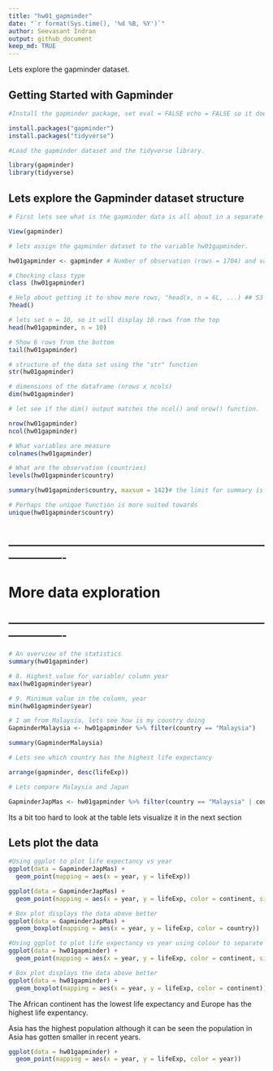 ```yaml
---
title: "hw01_gapminder"
date: "`r format(Sys.time(), '%d %B, %Y')`"
author: Seevasant Indran
output: github_document
keep_md: TRUE
---
```


Lets explore the gapminder dataset.

## Getting Started with Gapminder

```r
#Install the gapminder package, set eval = FALSE echo = FALSE so it doesnt run the code everytime the script is knit. 

install.packages("gapminder")
install.packages("tidyverse")

```

```r
#Load the gapminder dataset and the tidyverse library.

library(gapminder)
library(tidyverse)

```

## Lets explore the Gapminder dataset structure


```r
# First lets see what is the gapminder data is all about in a separate window

View(gapminder) 

```

```r

# lets assign the gapminder dataset to the variable hw01gapminder.

hw01gapminder <- gapminder # Number of observation (rows = 1704) and variables (column = 6), look on the global environment

# Checking class type
class (hw01gapminder) 

# Help about getting it to show more rows, "head(x, n = 6L, ...) ## S3 method for class 'data.frame", looks like it the default shows 6 rows head() or tail()
?head() 

# lets set n = 10, so it will display 10 rows from the top
head(hw01gapminder, n = 10) 

# Show 6 rows from the bottom
tail(hw01gapminder)

# structure of the data set using the "str" function
str(hw01gapminder)

# dimensions of the dataframe (nrows x ncols)
dim(hw01gapminder) 

# let see if the dim() output matches the ncol() and nrow() function.

nrow(hw01gapminder)
ncol(hw01gapminder)

# What variables are measure
colnames(hw01gapminder)

# What are the observation (countries) 
levels(hw01gapminder$country)

summary(hw01gapminder$country, maxsum = 142)# the limit for summary is 100 factors lets change it the number of factors. Each country is represented 12 times

# Perhaps the unique function is more suited towards 
unique(hw01gapminder$country)



```


## ----------------------------------------------------------------------------------------
# More data exploration
## ----------------------------------------------------------------------------------------
``` r

# An overview of the statistics
summary(hw01gapminder)

# 8. Highest value for variable/ column year
max(hw01gapminder$year) 

# 9. Minimum value in the column, year
min(hw01gapminder$year) 

# I am from Malaysia, lets see how is my country doing
GapminderMalaysia <- hw01gapminder %>% filter(country == "Malaysia")

summary(GapminderMalaysia)

# Lets see which country has the highest life expectancy

arrange(gapminder, desc(lifeExp))

# Lets compare Malaysia and Japan

GapminderJapMas <- hw01gapminder %>% filter(country == "Malaysia" | country == "Japan")

```

Its a bit too hard to look at the table lets visualize it in the next section


## Lets plot the data

```r
#Using ggplot to plot life expectancy vs year
ggplot(data = GapminderJapMas) + 
  geom_point(mapping = aes(x = year, y = lifeExp))
```

```r
ggplot(data = GapminderJapMas) + 
  geom_point(mapping = aes(x = year, y = lifeExp, color = continent, size = pop))
```
```r
# Box plot displays the data above better
ggplot(data = GapminderJapMas) + 
  geom_boxplot(mapping = aes(x = year, y = lifeExp, color = country))
```


```r
#Using ggplot to plot life expectancy vs year using colour to separate by continents
ggplot(data = hw01gapminder) + 
  geom_point(mapping = aes(x = year, y = lifeExp, color = continent, size = pop))
```

```r
# Box plot displays the data above better
ggplot(data = hw01gapminder) + 
  geom_boxplot(mapping = aes(x = year, y = lifeExp, color = continent))
```

The African continent has the lowest life expectancy and Europe has the highest life expentancy.



Asia has the highest population although it can be seen the population in Asia has gotten smaller in recent years.

```r
ggplot(data = hw01gapminder) + 
  geom_point(mapping = aes(x = year, y = lifeExp, color = year))
```


